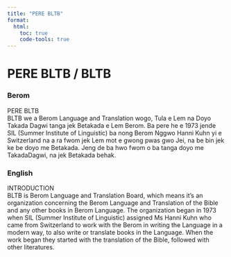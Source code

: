 ```yaml
---
title: "PERE BLTB"
format:
  html:
    toc: true
    code-tools: true
---
```


# PERE BLTB / BLTB

:::: {.panel-tabset}

### Berom  
PERE BLTB  
BLTB we a Berom Language and Translation wogo, Tula e Lem na Doyo Takada Dagwi tanga jek Betakada e Lem Berom. Ba pere he e 1973 jende SIL (Summer Institute of Linguistic) ba nong Berom Nggwo Hanni Kuhn yi e Switzerland na a ra fwom jek Lem mot e gwong pwas gwo Jei, na be bin jek ke be doyo me Betakada. Jeng de ba hwo fwom o ba tanga doyo me TakadaDagwi, na jek Betakada behak.

### English  
INTRODUCTION  
BLTB is Berom Language and Translation Board, which means it's an organization concerning the Berom Language and Translation of the Bible and any other books in Berom Language. The organization began in 1973 when SIL (Summer Institute of Linguistic) assigned Ms Hanni Kuhn who came from Switzerland to work with the Berom in writing the Language in a modern way, to also write or translate books in the Language. When the work began they started with the translation of the Bible, followed with other literatures.

::::

